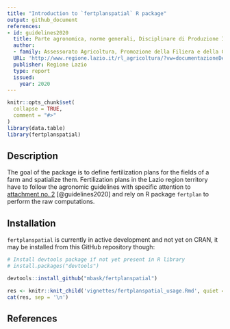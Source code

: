 ```yaml
---
title: "Introduction to `fertplanspatial` R package"
output: github_document
references:
- id: guidelines2020
  title: Parte agronomica, norme generali, Disciplinare di Produzione Integrata della Regione Lazio - SQNPI
  author:
  - family: Assessorato Agricoltura, Promozione della Filiera e della Cultura del Cibo, Ambiente e Risorse Naturali
  URL: 'http://www.regione.lazio.it/rl_agricoltura/?vw=documentazioneDettaglio&id=52065'
  publisher: Regione Lazio
  type: report
  issued:
    year: 2020
---
```


```r
knitr::opts_chunk$set(
  collapse = TRUE,
  comment = "#>"
)
library(data.table)
library(fertplanspatial)
```


## Description

The goal of the package is to define fertilization plans for the fields of a farm and spatialize them. Fertilization plans in the Lazio region territory have to follow the agronomic guidelines with specific attention to [attachment no. 2](http://www.regione.lazio.it/binary/rl_main/tbl_documenti/AGC_DD_G01782_24_02_2020_Allegato1.pdf "PDF file of the Attachment 2 of the guidelines") [@guidelines2020] and rely on R package `fertplan` to perform the raw computations.


## Installation

`fertplanspatial` is currently in active development and not yet on CRAN, it may be installed from this GitHub repository though:

```r
# Install devtools package if not yet present in R library
# install.packages("devtools")

devtools::install_github("mbask/fertplanspatial")
```


```r
res <- knitr::knit_child('vignettes/fertplanspatial_usage.Rmd', quiet = TRUE)
cat(res, sep = '\n')
```

## References